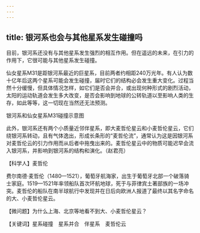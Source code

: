 ```yaml
---
---
---
```

title: 银河系也会与其他星系发生碰撞吗
---




目前，银河系还没有与其他星系发生强烈的相互作用。但在遥远的未来，在引力的作用下，它很可能与其他星系发生碰撞。

仙女星系M31是距银河系最近的巨星系，目前两者约相距240万光年。有人认为数十亿年后这两个星系可能会发生碰撞，届时它们的结构必会发生重大变化。过程当然十分缓慢，但具体情况怎样，如它们是否会并合，或出现何种形式的剧烈活动，太阳的运动轨道会发生多大改变，是否会影响到地球的公转轨道以至影响人类的生存，如此等等，这一切现在当然还无法预测。

银河系和仙女星系M31碰撞示意图



此外，银河系还有两个小质量近邻伴星系，即大麦哲伦星云和小麦哲伦星云，它们绕银河系转动，且有气体逸出，形成长条形的“麦哲伦流”，通常认为这是因银河系对麦哲伦云的引力作用而从后者中拖曳出来的。麦哲伦星云中的物质可能迟早会流入银河系，并影响到银河系的结构和演化。（赵君亮）





【科学人】麦哲伦



费尔南德·麦哲伦（1480—1521），葡萄牙航海家，出生于葡萄牙北部一个破落骑士家庭。1519—1521年率领船队首次环航地球，死于与菲律宾土著部族的一场冲突。麦哲伦的船队在南半球航行中发现并在日后向欧洲人报道了最终以其名字命名的大、小麦哲伦星云。

【微问题】为什么上海、北京等地看不到大、小麦哲伦星云？

【关键词】星系碰撞　星系并合　伴星系　麦哲伦云